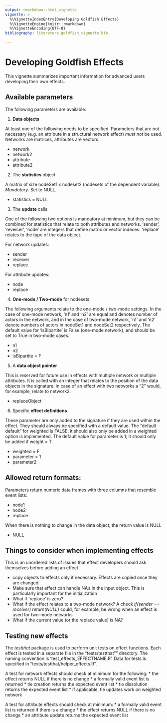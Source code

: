 ```yaml
---
output: rmarkdown::html_vignette
vignette: >
  %\VignetteIndexEntry{Developing Goldfish Effects}
  %\VignetteEngine{knitr::rmarkdown}
  %\VignetteEncoding{UTF-8}
bibliography: literature_goldfish_vignette.bib

---
```


# Developing Goldfish Effects

This vignette summarizes important information for advanced users developing their own effects.

## Available parameters

The following parameters are available:

1. **Data objects**

At least one of the following needs to be specified. Parameters that are not necessary (e.g. an attribute in a structural network effect) *must not* be used. Networks are matrices, attributes are vectors.

* network
* network2
* attribute
* attribute2

2. The **statistics** object

A matrix of size nodeSet1 x nodeset2 (nodesets of the dependent variable). *Mandatory*. Set to NULL.

* statistics = NULL

3. The **update** calls

One of the following two options is mandatory at minimum, but they can be combined for statistics that relate to both attributes and networks. 'sender', 'reveicer', 'node' are integers that define matrix or vector indeces. 'replace' relates to the type of the data object.

For network updates:

* sender   
* receiver
* replace

For attribute updates:

* node
* replace

4. **One-mode / Two-mode** for nodesets

The following arguments relate to the one-mode / two-mode settings. In the case of one-mode network, 'n1' and 'n2' are equal and denotes number of actors in the network, and in the case of two-mode network, 'n1' and 'n2' denote numbers of actors in nodeSet1 and nodeSet2 respectively. The default value for 'isBipartite' is False (one-mode network), and should be set to True in two-mode cases.

* n1
* n2
* isBipartite = F

5. A **data object pointer**

This is reserved for future use in effects with multiple network or multiple attributes. It is called with an integer that relates to the position of the data objects in the signature. in case of an effect with two networks a "2" would, for example, relate to network2.

* replaceObject

6. Specific **effect definitions**

These parameter are only added to the signature if they are used within the effect. They should always be specified with a default value. The "default default" for weighted is FALSE; it should also only be added in a weighted option is implemented. The default value for parameter is 1; it should only be added if weight = T.

* weighted = F
* parameter = 1
* parameter2

## Allowed return formats:

Parameters return numeric data frames with three columns that resemble event lists:

* node1
* node2
* replace

When there is nothing to change in the data object, the return value is NULL

* NULL

## Things to consider when implementing effects

This is an unordered lists of issues that effect developers should ask themselves before adding an effect

* copy objects to effects only if necessary. Effects are copied once they are changed.
* Make sure that effect can handle NA's in the input object. This is particularly important for the initialization
* What if 'replace' is zero?
* What if the effect relates to a two-mode network?
A check *if(sender == receiver) return(NULL)* could, for example, be wrong when an effect is used for two-mode networks
* What if the current value (or the replace value) is NA?

## Testing new effects

The *testthat* package is used to perform unit tests on effect functions. Each effect is tested in a separate file in the "tests/testthat"" directory. The naming convention is 'test_effects_EFFECTNAME.R'. 
Data for tests is specified in "tests/testthat/helper_effects.R".

A test for network effects should check at minimum for the following:
* the effect returns NULL if there is no change
* a formally valid event list is returned
* tie creation returns the expected event list
* tie dissolution returns the expected event list
* if applicable, tie updates work on weighted network

A test for attribute effects should check at minimum:
* a formally valid event list is returned if there is a change
* the effect returns NULL if there is no change
* an attribute update returns the expected event list